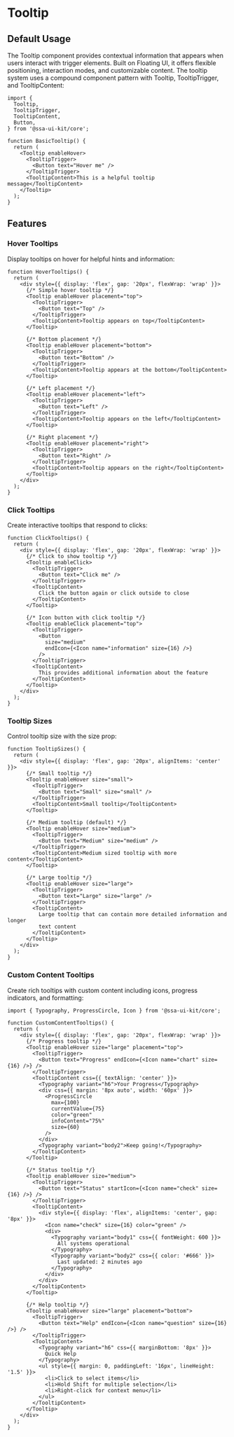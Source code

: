 
<Meta of={TooltipStories} />

# Tooltip

## Default Usage

The Tooltip component provides contextual information that appears when users interact with trigger elements. Built on Floating UI, it offers flexible positioning, interaction modes, and customizable content. The tooltip system uses a compound component pattern with Tooltip, TooltipTrigger, and TooltipContent:

```tsx
import {
  Tooltip,
  TooltipTrigger,
  TooltipContent,
  Button,
} from '@ssa-ui-kit/core';

function BasicTooltip() {
  return (
    <Tooltip enableHover>
      <TooltipTrigger>
        <Button text="Hover me" />
      </TooltipTrigger>
      <TooltipContent>This is a helpful tooltip message</TooltipContent>
    </Tooltip>
  );
}
```

## Features

### Hover Tooltips

Display tooltips on hover for helpful hints and information:

```tsx
function HoverTooltips() {
  return (
    <div style={{ display: 'flex', gap: '20px', flexWrap: 'wrap' }}>
      {/* Simple hover tooltip */}
      <Tooltip enableHover placement="top">
        <TooltipTrigger>
          <Button text="Top" />
        </TooltipTrigger>
        <TooltipContent>Tooltip appears on top</TooltipContent>
      </Tooltip>

      {/* Bottom placement */}
      <Tooltip enableHover placement="bottom">
        <TooltipTrigger>
          <Button text="Bottom" />
        </TooltipTrigger>
        <TooltipContent>Tooltip appears at the bottom</TooltipContent>
      </Tooltip>

      {/* Left placement */}
      <Tooltip enableHover placement="left">
        <TooltipTrigger>
          <Button text="Left" />
        </TooltipTrigger>
        <TooltipContent>Tooltip appears on the left</TooltipContent>
      </Tooltip>

      {/* Right placement */}
      <Tooltip enableHover placement="right">
        <TooltipTrigger>
          <Button text="Right" />
        </TooltipTrigger>
        <TooltipContent>Tooltip appears on the right</TooltipContent>
      </Tooltip>
    </div>
  );
}
```

### Click Tooltips

Create interactive tooltips that respond to clicks:

```tsx
function ClickTooltips() {
  return (
    <div style={{ display: 'flex', gap: '20px', flexWrap: 'wrap' }}>
      {/* Click to show tooltip */}
      <Tooltip enableClick>
        <TooltipTrigger>
          <Button text="Click me" />
        </TooltipTrigger>
        <TooltipContent>
          Click the button again or click outside to close
        </TooltipContent>
      </Tooltip>

      {/* Icon button with click tooltip */}
      <Tooltip enableClick placement="top">
        <TooltipTrigger>
          <Button
            size="medium"
            endIcon={<Icon name="information" size={16} />}
          />
        </TooltipTrigger>
        <TooltipContent>
          This provides additional information about the feature
        </TooltipContent>
      </Tooltip>
    </div>
  );
}
```

### Tooltip Sizes

Control tooltip size with the size prop:

```tsx
function TooltipSizes() {
  return (
    <div style={{ display: 'flex', gap: '20px', alignItems: 'center' }}>
      {/* Small tooltip */}
      <Tooltip enableHover size="small">
        <TooltipTrigger>
          <Button text="Small" size="small" />
        </TooltipTrigger>
        <TooltipContent>Small tooltip</TooltipContent>
      </Tooltip>

      {/* Medium tooltip (default) */}
      <Tooltip enableHover size="medium">
        <TooltipTrigger>
          <Button text="Medium" size="medium" />
        </TooltipTrigger>
        <TooltipContent>Medium sized tooltip with more content</TooltipContent>
      </Tooltip>

      {/* Large tooltip */}
      <Tooltip enableHover size="large">
        <TooltipTrigger>
          <Button text="Large" size="large" />
        </TooltipTrigger>
        <TooltipContent>
          Large tooltip that can contain more detailed information and longer
          text content
        </TooltipContent>
      </Tooltip>
    </div>
  );
}
```

### Custom Content Tooltips

Create rich tooltips with custom content including icons, progress indicators, and formatting:

```tsx
import { Typography, ProgressCircle, Icon } from '@ssa-ui-kit/core';

function CustomContentTooltips() {
  return (
    <div style={{ display: 'flex', gap: '20px', flexWrap: 'wrap' }}>
      {/* Progress tooltip */}
      <Tooltip enableHover size="large" placement="top">
        <TooltipTrigger>
          <Button text="Progress" endIcon={<Icon name="chart" size={16} />} />
        </TooltipTrigger>
        <TooltipContent css={{ textAlign: 'center' }}>
          <Typography variant="h6">Your Progress</Typography>
          <div css={{ margin: '8px auto', width: '60px' }}>
            <ProgressCircle
              max={100}
              currentValue={75}
              color="green"
              infoContent="75%"
              size={60}
            />
          </div>
          <Typography variant="body2">Keep going!</Typography>
        </TooltipContent>
      </Tooltip>

      {/* Status tooltip */}
      <Tooltip enableHover size="medium">
        <TooltipTrigger>
          <Button text="Status" startIcon={<Icon name="check" size={16} />} />
        </TooltipTrigger>
        <TooltipContent>
          <div style={{ display: 'flex', alignItems: 'center', gap: '8px' }}>
            <Icon name="check" size={16} color="green" />
            <div>
              <Typography variant="body1" css={{ fontWeight: 600 }}>
                All systems operational
              </Typography>
              <Typography variant="body2" css={{ color: '#666' }}>
                Last updated: 2 minutes ago
              </Typography>
            </div>
          </div>
        </TooltipContent>
      </Tooltip>

      {/* Help tooltip */}
      <Tooltip enableHover size="large" placement="bottom">
        <TooltipTrigger>
          <Button text="Help" endIcon={<Icon name="question" size={16} />} />
        </TooltipTrigger>
        <TooltipContent>
          <Typography variant="h6" css={{ marginBottom: '8px' }}>
            Quick Help
          </Typography>
          <ul style={{ margin: 0, paddingLeft: '16px', lineHeight: '1.5' }}>
            <li>Click to select items</li>
            <li>Hold Shift for multiple selection</li>
            <li>Right-click for context menu</li>
          </ul>
        </TooltipContent>
      </Tooltip>
    </div>
  );
}
```

<Canvas />
<Controls />

<Stories includePrimary={false} />
